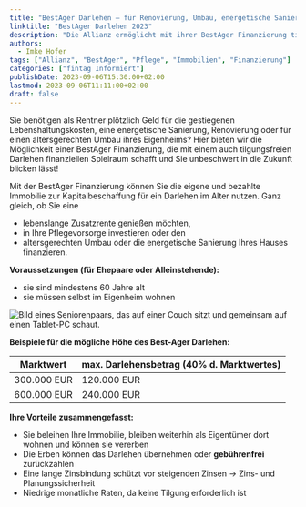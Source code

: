 ```yaml
---
title: "BestAger Darlehen – für Renovierung, Umbau, energetische Sanierung oder Konsum"
linktitle: "BestAger Darlehen 2023"
description: "Die Allianz ermöglicht mit ihrer BestAger Finanzierung tilgungsfreie Darlehen im Alter, um Removierungen, Umbau, Sanierung oder anderes umzusetzen."
authors:
  - Imke Hofer
tags: ["Allianz", "BestAger", "Pflege", "Immobilien", "Finanzierung"]
categories: ["fintag Informiert"]
publishDate: 2023-09-06T15:30:00+02:00
lastmod: 2023-09-06T11:11:00+02:00
draft: false
---
```


Sie benötigen als Rentner plötzlich Geld für die gestiegenen Lebenshaltungskosten, eine energetische
Sanierung, Renovierung oder für einen altersgerechten Umbau ihres Eigenheims?
Hier bieten wir die Möglichkeit einer BestAger Finanzierung, die mit einem auch tilgungsfreien Darlehen
finanziellen Spielraum schafft und Sie unbeschwert in die Zukunft blicken lässt!

Mit der BestAger Finanzierung können Sie die eigene und bezahlte Immobilie zur Kapitalbeschaffung für
ein Darlehen im Alter nutzen. Ganz gleich, ob Sie eine

- lebenslange Zusatzrente genießen möchten,
- in Ihre Pflegevorsorge investieren oder den
- altersgerechten Umbau oder die energetische Sanierung Ihres Hauses finanzieren.

**Voraussetzungen (für Ehepaare oder Alleinstehende):**
- sie sind mindestens 60 Jahre alt
- sie müssen selbst im Eigenheim wohnen

![Bild eines Seniorenpaars, das auf einer Couch sitzt und gemeinsam auf einen Tablet-PC schaut.](cover.jpg)

**Beispiele für die mögliche Höhe des Best-Ager Darlehen:**

| Marktwert   | max. Darlehensbetrag (40% d. Marktwertes) |
|-------------|-------------------------------------------|
| 300.000 EUR | 120.000 EUR                               |
| 600.000 EUR | 240.000 EUR                               |

**Ihre Vorteile zusammengefasst:**
- Sie beleihen Ihre Immobilie, bleiben weiterhin als Eigentümer dort wohnen und können sie vererben
- Die Erben können das Darlehen übernehmen oder **gebührenfrei** zurückzahlen
- Eine lange Zinsbindung schützt vor steigenden Zinsen -> Zins- und Planungssicherheit
- Niedrige monatliche Raten, da keine Tilgung erforderlich ist

<div className="flex">
    <BeraterKarte berater="Imke Hofer" />
</div>

<ContactBox subject='fintag Newsletter "BestAger Darlehen – für Renovierung, Umbau, energetische Sanierung oder Konsum"' />
